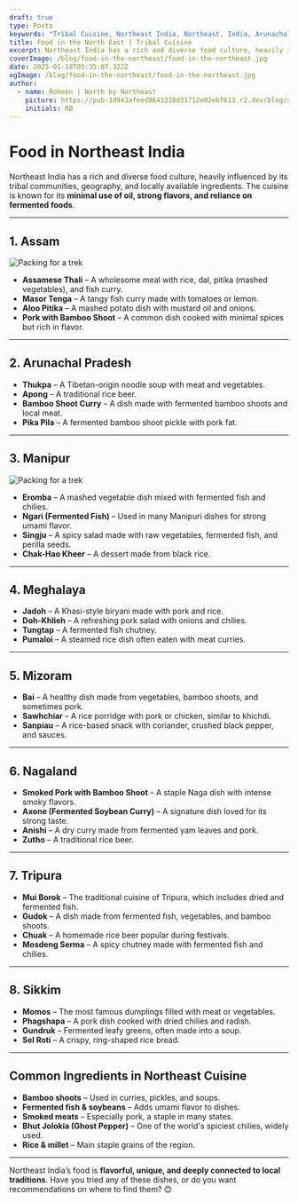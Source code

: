 ```yaml
---
draft: true
type: Posts
keywords: "Tribal Cuisine, Northeast India, Northeast, India, Arunachal Pradesh, Assam, Arunachal"
title: Food in the North East | Tribal Cuisine
excerpt: Northeast India has a rich and diverse food culture, heavily influenced by its tribal communities, geography, and locally available ingredients. The cuisine is known for its minimal use of oil, strong flavors, and reliance on fermented foods.
coverImage: /blog/food-in-the-northeast/food-in-the-northeast.jpg
date: 2025-01-18T05:35:07.322Z
ogImage: /blog/food-in-the-northeast/food-in-the-northeast.jpg
author:
  - name: Roheen | North by Northeast
    picture: https://pub-3d943afeed9643318d31712e02ebf613.r2.dev/blog/authors/roheen-nne-journeys.jpeg
    initials: RB
---
```


# Food in Northeast India  

Northeast India has a rich and diverse food culture, heavily influenced by its tribal communities, geography, and locally available ingredients. The cuisine is known for its **minimal use of oil, strong flavors, and reliance on fermented foods**.  

---

## 1. Assam  
![Packing for a trek](https://pub-3d943afeed9643318d31712e02ebf613.r2.dev/blog/food-in-the-northeast/assam-thali.jpg)  
- **Assamese Thali** – A wholesome meal with rice, dal, pitika (mashed vegetables), and fish curry.  
- **Masor Tenga** – A tangy fish curry made with tomatoes or lemon.  
- **Aloo Pitika** – A mashed potato dish with mustard oil and onions.  
- **Pork with Bamboo Shoot** – A common dish cooked with minimal spices but rich in flavor.  

---

## 2. Arunachal Pradesh  
- **Thukpa** – A Tibetan-origin noodle soup with meat and vegetables.  
- **Apong** – A traditional rice beer.  
- **Bamboo Shoot Curry** – A dish made with fermented bamboo shoots and local meat.  
- **Pika Pila** – A fermented bamboo shoot pickle with pork fat.  

---

## 3. Manipur  
![Packing for a trek](https://pub-3d943afeed9643318d31712e02ebf613.r2.dev/blog/food-in-the-northeast/singju.jpg)  
- **Eromba** – A mashed vegetable dish mixed with fermented fish and chilies.  
- **Ngari (Fermented Fish)** – Used in many Manipuri dishes for strong umami flavor.  
- **Singju** – A spicy salad made with raw vegetables, fermented fish, and perilla seeds.  
- **Chak-Hao Kheer** – A dessert made from black rice.  

---

## 4. Meghalaya  
- **Jadoh** – A Khasi-style biryani made with pork and rice.  
- **Doh-Khlieh** – A refreshing pork salad with onions and chilies.  
- **Tungtap** – A fermented fish chutney.  
- **Pumaloi** – A steamed rice dish often eaten with meat curries.  

---

## 5. Mizoram  
- **Bai** – A healthy dish made from vegetables, bamboo shoots, and sometimes pork.  
- **Sawhchiar** – A rice porridge with pork or chicken, similar to khichdi.  
- **Sanpiau** – A rice-based snack with coriander, crushed black pepper, and sauces.  

---

## 6. Nagaland  
- **Smoked Pork with Bamboo Shoot** – A staple Naga dish with intense smoky flavors.  
- **Axone (Fermented Soybean Curry)** – A signature dish loved for its strong taste.  
- **Anishi** – A dry curry made from fermented yam leaves and pork.  
- **Zutho** – A traditional rice beer.  

---

## 7. Tripura  
- **Mui Borok** – The traditional cuisine of Tripura, which includes dried and fermented fish.  
- **Gudok** – A dish made from fermented fish, vegetables, and bamboo shoots.  
- **Chuak** – A homemade rice beer popular during festivals.  
- **Mosdeng Serma** – A spicy chutney made with fermented fish and chilies.  

---

## 8. Sikkim  
- **Momos** – The most famous dumplings filled with meat or vegetables.  
- **Phagshapa** – A pork dish cooked with dried chilies and radish.  
- **Gundruk** – Fermented leafy greens, often made into a soup.  
- **Sel Roti** – A crispy, ring-shaped rice bread.  

---

## Common Ingredients in Northeast Cuisine  
- **Bamboo shoots** – Used in curries, pickles, and soups.  
- **Fermented fish & soybeans** – Adds umami flavor to dishes.  
- **Smoked meats** – Especially pork, a staple in many states.  
- **Bhut Jolokia (Ghost Pepper)** – One of the world's spiciest chilies, widely used.  
- **Rice & millet** – Main staple grains of the region.  

---

Northeast India’s food is **flavorful, unique, and deeply connected to local traditions**. Have you tried any of these dishes, or do you want recommendations on where to find them? 😊  
